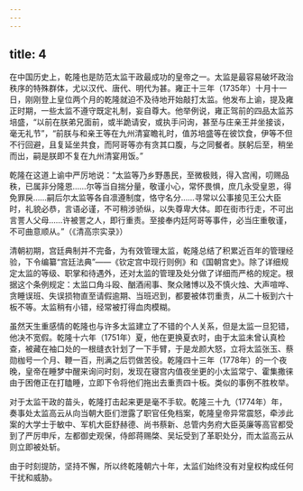 ```yaml
---
---
---
```

title: 4
---



在中国历史上，乾隆也是防范太监干政最成功的皇帝之一。太监是最容易破坏政治秩序的特殊群体，尤以汉代、唐代、明代为甚。雍正十三年（1735年）十月十一日，刚刚登上皇位两个月的乾隆就迫不及待地开始敲打太监。他发布上谕，提及雍正时期，一些太监不遵守既定礼制，妄自尊大。他举例说，雍正驾前的四品太监苏培盛，“以前在朕弟兄面前，或半跪请安，或执手问询，甚至与庄亲王并坐接谈，毫无礼节”，“前朕与和亲王等在九州清宴瞻礼时，值苏培盛等在彼饮食，伊等不但不行回避，且复延坐共食，而阿哥等亦有贪其口腹，与之同餐者。朕躬后至，稍坐而出，嗣是朕即不复在九州清宴用饭。”

乾隆在这道上谕中严厉地说：“太监等乃乡野愚民，至微极贱，得入宫闱，叨赐品秩，已属非分隆恩……尔等当自揣分量，敬谨小心，常怀畏惧，庶几永受皇恩，得免罪戾……嗣后尔太监等各自凛遵制度，恪守名分……寻常以公事接见王公大臣时，礼貌必恭，言语必谨，不可稍涉骄纵，以失尊卑大体。即在街市行走，不可出言詈人父母……许被詈之人，即行重责。至接奉内廷阿哥等事件，必当庄重敬谨，不可曲意顺从。”（《清高宗实录》）

清朝初期，宫廷典制并不完备，为有效管理太监，乾隆总结了积累近百年的管理经验，下令编纂“宫廷法典”——《钦定宫中现行则例》和《国朝宫史》。除了详细规定太监的等级、职掌和待遇外，还对太监的管理及处分做了详细而严格的规定。根据这个条例规定：太监口角斗殴、酗酒闹事、聚众赌博以及不慎火烛、大声喧哗、贪睡误班、失误损物直至请假逾期、当班迟到，都要被体罚重责，从二十板到六十板不等。太监稍有小错，经常被打得血肉模糊。

虽然天生重感情的乾隆也与许多太监建立了不错的个人关系，但是太监一旦犯错，他决不宽假。乾隆十六年（1751年）夏，他在更换夏衣时，由于太监未曾认真检查，被藏在袖口处的一根缝衣针划了一下手臂，于是龙颜大怒，立将太监张玉、蔡勋枷号一个月、鞭一百，刑满之后罚做苦役。乾隆四十三年（1778年）的一个夜晚，皇帝在睡梦中醒来询问时刻，发现在寝宫内值夜坐更的小太监常宁、霍集撒徕由于困倦正在打瞌睡，立即下令将他们拖出去重责四十板。类似的事例不胜枚举。

对于太监干政的苗头，乾隆打击起来更是毫不手软。乾隆三十九（1774年）年，奏事处太监高云从向当朝大臣们泄露了职官任免档案，乾隆皇帝异常震怒，牵涉此案的大学士于敏中、军机大臣舒赫德、尚书蔡新、总管内务府大臣英廉等高官都受到了严厉申斥，左都御史观保，侍郎蒋赐棨、吴坛受到了革职处分，而太监高云从则立即被处斩。

由于时刻提防，坚持不懈，所以终乾隆朝六十年，太监们始终没有对皇权构成任何干扰和威胁。